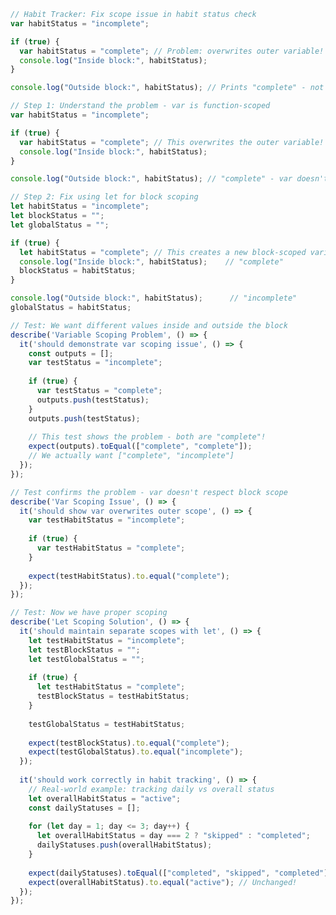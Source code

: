 
<CodeDisplay height="500px">
  <File name="app.js">
    
```javascript
// Habit Tracker: Fix scope issue in habit status check
var habitStatus = "incomplete";

if (true) {
  var habitStatus = "complete"; // Problem: overwrites outer variable!
  console.log("Inside block:", habitStatus);
}

console.log("Outside block:", habitStatus); // Prints "complete" - not what we want!
```
    
    
```javascript
// Step 1: Understand the problem - var is function-scoped
var habitStatus = "incomplete";

if (true) {
  var habitStatus = "complete"; // This overwrites the outer variable!
  console.log("Inside block:", habitStatus);
}

console.log("Outside block:", habitStatus); // "complete" - var doesn't respect block scope
```
    
    
```javascript
// Step 2: Fix using let for block scoping
let habitStatus = "incomplete";
let blockStatus = "";
let globalStatus = "";

if (true) {
  let habitStatus = "complete"; // This creates a new block-scoped variable
  console.log("Inside block:", habitStatus);    // "complete"
  blockStatus = habitStatus;
}

console.log("Outside block:", habitStatus);      // "incomplete"
globalStatus = habitStatus;
```
    
  </File>
  <Tests>
    
```javascript
// Test: We want different values inside and outside the block
describe('Variable Scoping Problem', () => {
  it('should demonstrate var scoping issue', () => {
    const outputs = [];
    var testStatus = "incomplete";
    
    if (true) {
      var testStatus = "complete";
      outputs.push(testStatus);
    }
    outputs.push(testStatus);
    
    // This test shows the problem - both are "complete"!
    expect(outputs).toEqual(["complete", "complete"]);
    // We actually want ["complete", "incomplete"]
  });
});
```
    
    
```javascript
// Test confirms the problem - var doesn't respect block scope
describe('Var Scoping Issue', () => {
  it('should show var overwrites outer scope', () => {
    var testHabitStatus = "incomplete";
    
    if (true) {
      var testHabitStatus = "complete";
    }
    
    expect(testHabitStatus).to.equal("complete");
  });
});
```
    
    
```javascript
// Test: Now we have proper scoping
describe('Let Scoping Solution', () => {
  it('should maintain separate scopes with let', () => {
    let testHabitStatus = "incomplete";
    let testBlockStatus = "";
    let testGlobalStatus = "";
    
    if (true) {
      let testHabitStatus = "complete";
      testBlockStatus = testHabitStatus;
    }
    
    testGlobalStatus = testHabitStatus;
    
    expect(testBlockStatus).to.equal("complete");
    expect(testGlobalStatus).to.equal("incomplete");
  });
  
  it('should work correctly in habit tracking', () => {
    // Real-world example: tracking daily vs overall status
    let overallHabitStatus = "active";
    const dailyStatuses = [];
    
    for (let day = 1; day <= 3; day++) {
      let overallHabitStatus = day === 2 ? "skipped" : "completed";
      dailyStatuses.push(overallHabitStatus);
    }
    
    expect(dailyStatuses).toEqual(["completed", "skipped", "completed"]);
    expect(overallHabitStatus).to.equal("active"); // Unchanged!
  });
});
```
    
  </Tests>
</CodeDisplay>